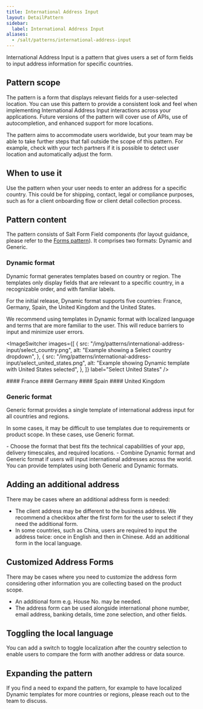 ```yaml
---
title: International Address Input
layout: DetailPattern
sidebar:
  label: International Address Input
aliases:
  - /salt/patterns/international-address-input
---
```


International Address Input is a pattern that gives users a set of form fields to input address information for specific countries.

## Pattern scope

The pattern is a form that displays relevant fields for a user-selected location. You can use this pattern to provide a consistent look and feel when implementing International Address Input interactions across your applications. Future versions of the pattern will cover use of APIs, use of autocompletion, and enhanced support for more locations.

The pattern aims to accommodate users worldwide, but your team may be able to take further steps that fall outside the scope of this pattern. For example, check with your tech partners if it is possible to detect user location and automatically adjust the form.

## When to use it

Use the pattern when your user needs to enter an address for a specific country. This could be for shipping, contact, legal or compliance purposes, such as for a client onboarding flow or client detail collection process.

## Pattern content

The pattern consists of Salt Form Field components (for layout guidance, please refer to the [Forms pattern](./forms)). It comprises two formats: Dynamic and Generic.

### Dynamic format

Dynamic format generates templates based on country or region. The templates only display fields that are relevant to a specific country, in a recognizable order, and with familiar labels.

For the initial release, Dynamic format supports five countries: France, Germany, Spain, the United Kingdom and the United States.

We recommend using templates in Dynamic format with localized language and terms that are more familiar to the user. This will reduce barriers to input and minimize user errors.

<ImageSwitcher
  images={[
    {
      src: "/img/patterns/international-address-input/select_country.png",
      alt: "Example showing a Select country dropdown",
    },
    {
      src: "/img/patterns/international-address-input/select_united_states.png",
      alt: "Example showing Dynamic template with United States selected",
    },
  ]}
  label="Select United States"
/>

<Diagrams>
  <Diagram
    src="/img/patterns/international-address-input/dynamic_france.png"
    alt="Example showing Dynamic template with France selected"
    contentPosition="top"
    border
  >
    #### France
  </Diagram>
  <Diagram
    src="/img/patterns/international-address-input/dynamic_germany.png"
    alt="Example showing Dynamic template with Germany selected"
    contentPosition="top"
    border
  >
    #### Germany
  </Diagram>
  <Diagram
    src="/img/patterns/international-address-input/dynamic_spain.png"
    alt="Example showing Dynamic template with Spain selected"
    contentPosition="top"
    border
  >
    #### Spain
  </Diagram>
  <Diagram
    src="/img/patterns/international-address-input/dynamic_united_kingdom.png"
    alt="Example showing Dynamic template with United Kingdom selected"
    contentPosition="top"
    border
  >
    #### United Kingdom
  </Diagram>
</Diagrams>

### Generic format

Generic format provides a single template of international address input for all countries and regions.

In some cases, it may be difficult to use templates due to requirements or product scope. In these cases, use Generic format.

<Diagram
  src="/img/patterns/international-address-input/generic_format.png"
  alt="Example showing Generic format"
  border
/>

<ExampleContainer type="positive" customPillText="Best practices">
  - Choose the format that best fits the technical capabilities of your app,
  delivery timescales, and required locations. - Combine Dynamic format and
  Generic format if users will input international addresses across the world.
  You can provide templates using both Generic and Dynamic formats. 
</ExampleContainer>

## Adding an additional address

There may be cases where an additional address form is needed:

- The client address may be different to the business address. We recommend a checkbox after the first form for the user to select if they need the additional form.
- In some countries, such as China, users are required to input the address twice: once in English and then in Chinese. Add an additional form in the local language.

<Diagram
  src="/img/patterns/international-address-input/additional_address.png"
  alt="Example showing additional address input"
  border
/>

## Customized Address Forms

There may be cases where you need to customize the address form considering other information you are collecting based on the product scope.

- An additional form e.g. House No. may be needed.
- The address form can be used alongside international phone number, email address, banking details, time zone selection, and other fields.

<Diagram
  src="/img/patterns/international-address-input/customized_address_form.png"
  alt="Example showing a customized address form"
  border
/>

## Toggling the local language

You can add a switch to toggle localization after the country selection to enable users to compare the form with another address or data source.

<Diagrams>
  <Diagram
    src="/img/patterns/international-address-input/toggle_language_1.png"
    alt="Example showing a form with a show local language toggle off"
    border
  />
  <Diagram
    src="/img/patterns/international-address-input/toggle_language_2.png"
    alt="Example showing a form with a show local language toggle on"
    border
  />
</Diagrams>

## Expanding the pattern

If you find a need to expand the pattern, for example to have localized Dynamic templates for more countries or regions, please reach out to the team to discuss.